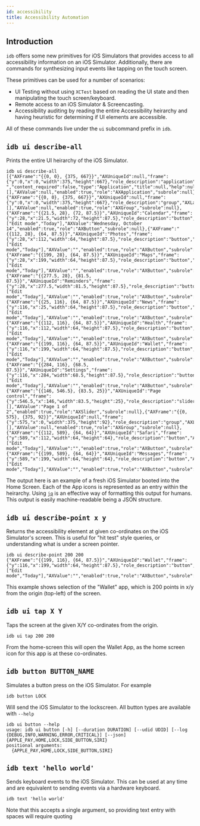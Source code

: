 ```yaml
---
id: accessibility
title: Accessibility Automation
---
```


## Introduction

`idb` offers some new primitives for iOS Simulators that provides access to all accessibility information on an iOS Simulator. Additionally, there are commands for synthesizing input events like tapping on the touch screen.

These primitives can be used for a number of scenarios:

- UI Testing without using `XCTest` based on reading the UI state and then manipulating the touch screen/keyboard.
- Remote access to an iOS Simulator & Screencasting.
- Accessibility auditing by reading the entire Accessibility heirarchy and having heuristic for determining if UI elements are accessible.

All of these commands live under the `ui` subcommand prefix in `idb`.

## `idb ui describe-all`

Prints the entire UI heirarchy of the iOS Simulator.

```
idb ui describe-all
[{"AXFrame":"{{0, 0}, {375, 667}}","AXUniqueId":null,"frame":{"y":0,"x":0,"width":375,"height":667},"role_description":"application","AXLabel":" ","content_required":false,"type":"Application","title":null,"help":null,"custom_actions":[],"AXValue":null,"enabled":true,"role":"AXApplication","subrole":null},{"AXFrame":"{{0, 0}, {375, 667}}","AXUniqueId":null,"frame":{"y":0,"x":0,"width":375,"height":667},"role_description":"group","AXLabel":null,"content_required":false,"type":"Group","title":null,"help":null,"custom_actions":[],"AXValue":null,"enabled":true,"role":"AXGroup","subrole":null},{"AXFrame":"{{21.5, 28}, {72, 87.5}}","AXUniqueId":"Calendar","frame":{"y":28,"x":21.5,"width":72,"height":87.5},"role_description":"button","AXLabel":"Calendar","content_required":false,"type":"Button","title":null,"help":null,"custom_actions":["Edit mode","Today"],"AXValue":"Wednesday, October 14","enabled":true,"role":"AXButton","subrole":null},{"AXFrame":"{{112, 28}, {64, 87.5}}","AXUniqueId":"Photos","frame":{"y":28,"x":112,"width":64,"height":87.5},"role_description":"button","AXLabel":"Photos","content_required":false,"type":"Button","title":null,"help":null,"custom_actions":["Edit mode","Today"],"AXValue":"","enabled":true,"role":"AXButton","subrole":null},{"AXFrame":"{{199, 28}, {64, 87.5}}","AXUniqueId":"Maps","frame":{"y":28,"x":199,"width":64,"height":87.5},"role_description":"button","AXLabel":"Maps","content_required":false,"type":"Button","title":null,"help":null,"custom_actions":["Edit mode","Today"],"AXValue":"","enabled":true,"role":"AXButton","subrole":null},{"AXFrame":"{{277.5, 28}, {81.5, 87.5}}","AXUniqueId":"Reminders","frame":{"y":28,"x":277.5,"width":81.5,"height":87.5},"role_description":"button","AXLabel":"Reminders","content_required":false,"type":"Button","title":null,"help":null,"custom_actions":["Edit mode","Today"],"AXValue":"","enabled":true,"role":"AXButton","subrole":null},{"AXFrame":"{{25, 116}, {64, 87.5}}","AXUniqueId":"News","frame":{"y":116,"x":25,"width":64,"height":87.5},"role_description":"button","AXLabel":"News","content_required":false,"type":"Button","title":null,"help":null,"custom_actions":["Edit mode","Today"],"AXValue":"","enabled":true,"role":"AXButton","subrole":null},{"AXFrame":"{{112, 116}, {64, 87.5}}","AXUniqueId":"Health","frame":{"y":116,"x":112,"width":64,"height":87.5},"role_description":"button","AXLabel":"Health","content_required":false,"type":"Button","title":null,"help":null,"custom_actions":["Edit mode","Today"],"AXValue":"","enabled":true,"role":"AXButton","subrole":null},{"AXFrame":"{{199, 116}, {64, 87.5}}","AXUniqueId":"Wallet","frame":{"y":116,"x":199,"width":64,"height":87.5},"role_description":"button","AXLabel":"Wallet","content_required":false,"type":"Button","title":null,"help":null,"custom_actions":["Edit mode","Today"],"AXValue":"","enabled":true,"role":"AXButton","subrole":null},{"AXFrame":"{{284, 116}, {68.5, 87.5}}","AXUniqueId":"Settings","frame":{"y":116,"x":284,"width":68.5,"height":87.5},"role_description":"button","AXLabel":"Settings","content_required":false,"type":"Button","title":null,"help":null,"custom_actions":["Edit mode","Today"],"AXValue":"","enabled":true,"role":"AXButton","subrole":null},{"AXFrame":"{{146, 546.5}, {83.5, 25}}","AXUniqueId":"Page control","frame":{"y":546.5,"x":146,"width":83.5,"height":25},"role_description":"slider","AXLabel":null,"content_required":false,"type":"Slider","title":null,"help":null,"custom_actions":[],"AXValue":"Page 1 of 2","enabled":true,"role":"AXSlider","subrole":null},{"AXFrame":"{{0, 575}, {375, 92}}","AXUniqueId":null,"frame":{"y":575,"x":0,"width":375,"height":92},"role_description":"group","AXLabel":"Dock","content_required":false,"type":"Group","title":null,"help":null,"custom_actions":[],"AXValue":null,"enabled":true,"role":"AXGroup","subrole":null},{"AXFrame":"{{112, 589}, {64, 64}}","AXUniqueId":"Safari","frame":{"y":589,"x":112,"width":64,"height":64},"role_description":"button","AXLabel":"Safari","content_required":false,"type":"Button","title":null,"help":null,"custom_actions":["Edit mode","Today"],"AXValue":"","enabled":true,"role":"AXButton","subrole":null},{"AXFrame":"{{199, 589}, {64, 64}}","AXUniqueId":"Messages","frame":{"y":589,"x":199,"width":64,"height":64},"role_description":"button","AXLabel":"Messages","content_required":false,"type":"Button","title":null,"help":null,"custom_actions":["Edit mode","Today"],"AXValue":"","enabled":true,"role":"AXButton","subrole":null}]
```

The output here is an example of a fresh iOS Simulator booted into the Home Screen. Each of the App icons is represented as an entry within the heirarchy. Using [`jq`](https://stedolan.github.io/jq/) is an effective way of formatting this output for humans. This output is easily machine-readable being a JSON structure.

## `idb ui describe-point x y`

Returns the accessibility element at given co-ordinates on the iOS Simulator's screen. This is useful for "hit test" style queries, or understanding what is under a screen pointer.

```
idb ui describe-point 200 200
{"AXFrame":"{{199, 116}, {64, 87.5}}","AXUniqueId":"Wallet","frame":{"y":116,"x":199,"width":64,"height":87.5},"role_description":"button","AXLabel":"Wallet","content_required":false,"type":"Button","title":null,"help":null,"custom_actions":["Edit mode","Today"],"AXValue":"","enabled":true,"role":"AXButton","subrole":null}
```

This example shows selection of the "Wallet" app, which is 200 points in x/y from the origin (top-left) of the screen.

## `idb ui tap X Y`

Taps the screen at the given X/Y co-ordinates from the origin.

```
idb ui tap 200 200
```

From the home-screen this will open the Wallet App, as the home screen icon for this app is at these co-ordinates.

## `idb button BUTTON_NAME`

Simulates a button press on the iOS Simulator. For example

```
idb button LOCK
```

Will send the iOS Simulator to the lockscreen. All button types are available with `--help`

```
idb ui button --help
usage: idb ui button [-h] [--duration DURATION] [--udid UDID] [--log {DEBUG,INFO,WARNING,ERROR,CRITICAL}] [--json] {APPLE_PAY,HOME,LOCK,SIDE_BUTTON,SIRI}
positional arguments:
  {APPLE_PAY,HOME,LOCK,SIDE_BUTTON,SIRI}
```

## `idb text 'hello world'`

Sends keyboard events to the iOS Simulator. This can be used at any time and are equivalent to sending events via a hardware keyboard.

```
idb text 'hello world'
```

Note that this accepts a single argument, so providing text entry with spaces will require quoting

